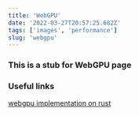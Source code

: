```yaml
---
title: 'WebGPU'
date: '2022-03-27T20:57:25.682Z'
tags: ['images', 'performance']
slug: 'webgpu'
---
```


### This is a stub for WebGPU page

### Useful links

[webgpu implementation on rust](https://github.com/gfx-rs/wgpu)
